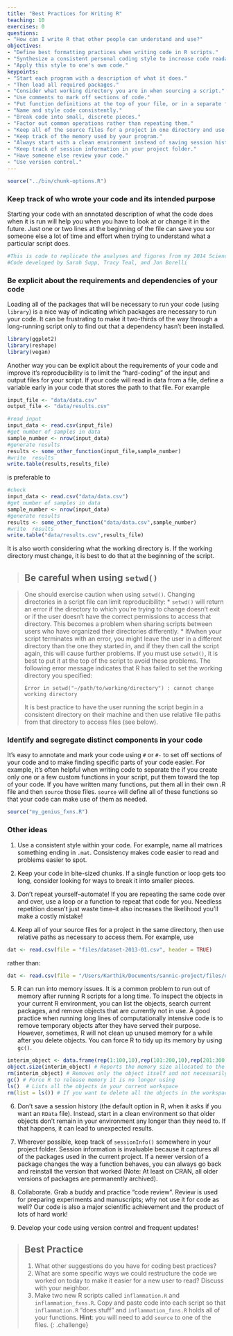 ```yaml
---
title: "Best Practices for Writing R"
teaching: 10
exercises: 0
questions:
- "How can I write R that other people can understand and use?"
objectives:
- "Define best formatting practices when writing code in R scripts."
- "Synthesize a consistent personal coding style to increase code readability, consistency, and repeatability."
- "Apply this style to one's own code."
keypoints:
- "Start each program with a description of what it does."
- "Then load all required packages."
- "Consider what working directory you are in when sourcing a script."
- "Use comments to mark off sections of code."
- "Put function definitions at the top of your file, or in a separate file if there are many."
- "Name and style code consistently."
- "Break code into small, discrete pieces."
- "Factor out common operations rather than repeating them."
- "Keep all of the source files for a project in one directory and use relative paths to access them."
- "Keep track of the memory used by your program."
- "Always start with a clean environment instead of saving session history."
- "Keep track of session information in your project folder."
- "Have someone else review your code."
- "Use version control."
---
```


```r
source("../bin/chunk-options.R")
```

### Keep track of who wrote your code and its intended purpose

Starting your code with an annotated description of what the code does when it is run will help you when you have to look at or change it in the future. Just one or two lines at the beginning of the file can save you sor someone else a lot of time and effort when trying to understand what a particular script does.


```r
#This is code to replicate the analyses and figures from my 2014 Science paper.
#Code developed by Sarah Supp, Tracy Teal, and Jon Borelli
```

### Be explicit about the requirements and dependencies of your code


Loading  all of the packages that will be necessary to run your code (using `library`) is a nice way of indicating which packages are necessary to run your code. It can be frustrating to make it two-thirds of the way through a long-running script only to find out that a dependency hasn't been installed.

```r
library(ggplot2)
library(reshape)
library(vegan)
```

Another way you can be explicit about the requirements of your code and improve it's reproducibility is to limit the "hard-coding" of the input and output files for your script. If your code will read in data from a file, define a variable early in your code that stores the path to that file. For example

```r
input_file <- "data/data.csv" 
output_file <- "data/results.csv"

#read input
input_data <- read.csv(input_file)
#get number of samples in data
sample_number <- nrow(input_data)
#generate results
results <- some_other_function(input_file,sample_number)
#write  results
write.table(results,results_file)

```

is preferable to 

```r


#check
input_data <- read.csv("data/data.csv")
#get number of samples in data
sample_number <- nrow(input_data)
#generate results
results <- some_other_function("data/data.csv",sample_number)
#write  results
write.table("data/results.csv",results_file)
```

It is also worth considering what the working directory is. If the working directory must change, it is best to do that at the beginning of the script.

> ## Be careful when using `setwd()`

> One should exercise caution when using `setwd()`. Changing directories in a script file can limit reproducibility:
> * `setwd()` will return an error if the directory to which you're trying to change doesn't exit or if the user doesn't have the correct permissions to access that directory. This becomes a problem when sharing scripts between users who have organized their directories differently.
> * If/when your script terminates with an error, you might leave the user in a different directory than the one they started in, and if they then call the script again, this will cause further problems. If you must use `setwd()`, it is best to put it at the top of the script to avoid these problems.
> The following error message indicates that R has failed to set the working directory you specified:
> ```
> Error in setwd("~/path/to/working/directory") : cannot change working directory
> ```
> It is best practice to have the user running the script begin in a consistent directory on their machine and then use relative file paths from that directory to access files (see below).

### Identify and segregate distinct components in your code

It's easy to annotate and mark your code using `#` or `#-` to set off sections of your code and to make finding specific parts of your code easier. For example, it's often helpful when writing code to separate the  if you create only one or a few custom functions in your script, put them toward the top of your code. If you have written many functions, put them all in their own .R file and then `source` those files. `source` will define all of these functions so that your code can make use of them as needed. 

```r
source("my_genius_fxns.R")
```

### Other ideas
1. Use a consistent style within your code. For example, name all matrices something ending in `.mat`. Consistency makes code easier to read and problems easier to spot.

2. Keep your code in bite-sized chunks. If a single function or loop gets too long, consider looking for ways to break it into smaller pieces.

3. Don't repeat yourself--automate! If you are repeating the same code over and over, use a loop or a function to repeat that code for you. Needless repetition doesn't just waste time--it also increases the likelihood you'll make a costly mistake!

4. Keep all of your source files for a project in the same directory, then use relative paths as necessary to access them. For example, use

```r
dat <- read.csv(file = "files/dataset-2013-01.csv", header = TRUE)
```

rather than:

```r
dat <- read.csv(file = "/Users/Karthik/Documents/sannic-project/files/dataset-2013-01.csv", header = TRUE)
```

5. R can run into memory issues. It is a common problem to run out of memory after running R scripts for a long time. To inspect the objects in your current R  environment, you can list the objects, search current packages, and remove objects that are currently not in use. A good practice when running long lines of computationally intensive  code is to remove temporary objects after they have served their purpose. However, sometimes, R will not clean up unused memory for a while after you delete objects. You can force R to tidy up its memory by using `gc()`.

```r
interim_object <- data.frame(rep(1:100,10),rep(101:200,10),rep(201:300,10)) # Sample dataset of 1000 rows
object.size(interim_object) # Reports the memory size allocated to the object
rm(interim_object) # Removes only the object itself and not necessarily the memory allotted to it
gc() # Force R to release memory it is no longer using
ls()  # Lists all the objects in your current workspace
rm(list = ls()) # If you want to delete all the objects in the workspace and start with a clean slate
```

6. Don't save a session history (the default option in R, when it asks if you want an `RData` file). Instead, start in a clean environment so that older objects don't remain in your environment any longer than they need to. If that happens, it can lead to unexpected results.

7. Wherever possible, keep track of `sessionInfo()` somewhere in your project folder. Session information is invaluable because it captures all of the packages used in the current project. If a newer version of a package changes the way a function behaves, you can always go back and reinstall the version that worked (Note: At least on CRAN, all older versions of packages are permanently archived).

8. Collaborate. Grab a buddy and practice "code review". Review is used for preparing experiments and manuscripts; why not use it for code as well? Our code is also a major scientific achievement and the product of lots of hard work!

9. Develop your code using version control and frequent updates!

> ## Best Practice
>
> 1. What other suggestions do you have for coding best practices?
> 2. What are some specific ways we could restructure the code we worked on today to make it easier for a new user to read? Discuss with your neighbor.
> 3. Make two new R scripts called `inflammation.R` and `inflammation_fxns.R`.
>    Copy and paste code into each script so that `inflammation.R` "does stuff" and `inflammation_fxns.R` holds all of your functions.
>    __Hint__: you will need to add `source` to one of the files.
{: .challenge}
